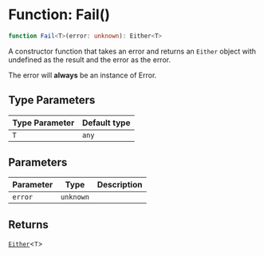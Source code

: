 # Function: Fail()

```ts
function Fail<T>(error: unknown): Either<T>
```

A constructor function that takes an error and returns an `Either` object with undefined as the result and the error as the error.

The error will **always** be an instance of Error.

## Type Parameters

| Type Parameter | Default type |
| ------ | ------ |
| `T` | `any` |

## Parameters

| Parameter | Type | Description |
| ------ | ------ | ------ |
| `error` | `unknown` |  |

## Returns

[`Either`](/type-aliases/Either.mdx)\<`T`\>
